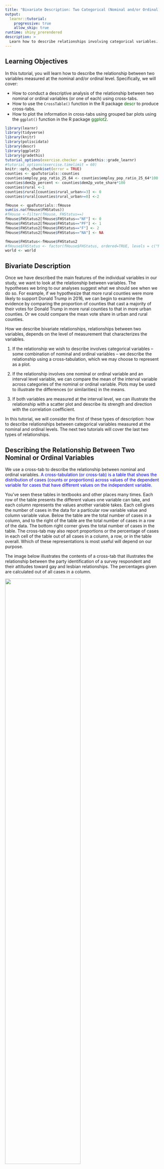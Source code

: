 ---
title: "Bivariate Description: Two Categorical (Nominal and/or Ordinal) Variables"
output: 
  learnr::tutorial:
    progressive: true
    allow_skip: true
runtime: shiny_prerendered
description: >
  Learn how to describe relationships involving categorical variables.
---

## Learning Objectives

In this tutorial, you will learn how to describe the relationship between two variables measured at the nominal and/or ordinal level. Specifically, we will cover:

* How to conduct a descriptive analysis of the relationship between two nominal or ordinal variables (or one of each) using cross-tabs.
* How to use the `CrossTable()` function in the R package <span style="color:DarkGreen">descr</span> to produce cross-tabs.
* How to plot the information in cross-tabs using grouped bar plots using the `ggplot()` function in the R package <span style="color:DarkGreen">ggplot2</span>.



```{r setup, include=FALSE}
library(learnr)
library(tidyverse)
library(knitr)
library(poliscidata)
library(descr)
library(ggplot2)
library(gradethis)
tutorial_options(exercise.checker = gradethis::grade_learnr)
#tutorial_options(exercise.timelimit = 60)
knitr::opts_chunk$set(error = TRUE)
counties <- qpaTutorials::counties
counties$employ_pop_ratio_25_64 <- counties$employ_pop_ratio_25_64*100
counties$dem2p_percent <- counties$dem2p_vote_share*100
counties$rural <-1
counties$rural[counties$rural_urban<=3] <- 0
counties$rural[counties$rural_urban>=8] <-2

fHouse <- qpaTutorials::fHouse
sum(is.na(fHouse$FHStatus))
#fHouse <-filter(fHouse, FHStatus==)
fHouse$FHStatus2[fHouse$FHStatus=="NF"] <- 0
fHouse$FHStatus2[fHouse$FHStatus=="PF"] <- 1
fHouse$FHStatus2[fHouse$FHStatus=="F"] <- 2
fHouse$FHStatus2[fHouse$FHStatus=="NA"] <- NA

fHouse$FHStatus<-fHouse$FHStatus2
#fHouse$FHStatus <- factor(fHouse$FHStatus, ordered=TRUE, levels = c("NF", "PF", "F"))
world <- world
```

## Bivariate Description

Once we have described the main features of the individual variables in our study, we want to look at the relationship between variables. The hypotheses we bring to our analyses suggest what we should see when we do so.  For example, if we hypothesize that more rural counties were more likely to support Donald Trump in 2016, we can begin to examine the evidence by comparing the proportion of counties that cast a majority of their votes for Donald Trump in more rural counties to that in more urban counties. Or we could compare the mean vote share in urban and rural counties.

How we describe bivariate relationships, relationships between two variables, depends on the level of measurement that characterizes the variables. 

1. If the relationship we wish to describe involves categorical variables -- some combination of nominal and ordinal variables -- we describe the relationship using a cross-tabulation, which we may choose to represent as a plot. 

2. If the relationship involves one nominal or ordinal variable and an interval level variable, we can compare the mean of the interval variable across categories of the nominal or ordinal variable. Plots may be used to illustrate the differences (or similarities) in the means. 
3. If both variables are measured at the interval level, we can illustrate the relationship with a scatter plot and describe its strength and direction with the correlation coefficient.

In this tutorial, we will consider the first of these types of description: how to describe relationships between categorical variables measured at the nominal and ordinal levels. The next two tutorials will cover the last two types of relationships.

## Describing the Relationship Between Two Nominal or Ordinal Variables

We use a cross-tab to describe the relationship between nominal and ordinal variables. <span style="color:blue">A cross-tabulation (or cross-tab) is a table that shows the distribution of cases (counts or proportions) across values of the dependent variable for cases that have different values on the independent variable.</span>

You've seen these tables in textbooks and other places many times. Each row of the table presents the different values one variable can take, and each column represents the values another variable takes. Each cell gives the number of cases in the data for a particular row variable value and column variable value. Below the table are the total number of cases in a column, and to the right of the table are the total number of cases in a row of the data. The bottom right corner gives the total number of cases in the table. The cross-tab may also report proportions or the percentage of cases in each cell of the table out of all cases in a column, a row, or in the table overall. Which of these representations is most useful will depend on our purpose. 

The image below illustrates the contents of a cross-tab that illustrates the relationship between the party identification of a survey respondent and their attitudes toward gay and lesbian relationships. The percentages given are calculated out of all cases in a column.


![](images/Crosstab2.jpg){ width=70% }

We can see that 1196 or 51.8% *of Democratic respondents* were supportive of legal marriage; that 385 or 21.8% *of independents* were opposed to any legal recognition; that there were 2309 Democratic respondents; that 1861 respondents or 33.9% chose the middle response; and that there were 5492 respondents in the survey who answered both questions.

### Generating Cross-tabs

We will follow two rules for the design of the cross-tab that allow us to illustrate the relationship between an explanatory variable and an outcome variable.

Rule 1: the explanatory variable will be placed in the columns, and the outcome variable in the rows of the table.

Rule 2: proportions will be calculated out of column totals.

We'll see below how this facilitates comparison.

### The `CrossTable()` Function

To produce a cross-tab, we will use the `CrossTable()` function from the R package <span style="color:DarkGreen">descr</span>. The function requires two arguments, `x` and `y`. `x` defines the variable to appear in the rows of the table and should be the outcome or dependent variable. `y` defines the variable to appear in the columns and should be the explanatory or independent variable. By default, `CrossTable()` produces a cross-tab with proportions calculated for each row, each column, and the full table. Typically, however, we are interested in just column percentages, so we will set the `prop.r` (which stands for row proportions) and the `prop.t` (which stands for total proportions) arguments to `FALSE`. Finally, we will set the `prop.chisq` (which stands for chi square contribution) argument to `FALSE`. Doing so will  eliminate clutter and make the table easier to read.


The data set **counties** contains a variable called **rural**, a 3-category ordinal variable where the 0 represents more urban counties, 1 represents counties that are neither urban nor rural, and 2 represents counties that are more rural. It also contains a nominal variable called **TrumpMajority**, which takes a value of 0 if Hillary Clinton won a majority of the vote and 1 if Donald Trump won a majority of the vote. We'll use this data to create our first cross-tab and to see how we use it to assess the hypothesis that Trump did better in more rural counties.

We need to first load the <span style="color:DarkGreen">descr</span> package with the `library()` function so that we can use the `CrossTable()` function.


```{r samplecrosstb, exercise=TRUE}
library(descr) 
CrossTable(x=counties$TrumpMajority,y=counties$rural,
           prop.r=FALSE, prop.c=TRUE, prop.t=FALSE,
           prop.chisq = FALSE)
```

Let's test your interpretation of the cell entries in this table:

```{r letter-a, echo=FALSE}
question("How many counties in the sample are rural?",
  answer("2622", message = "2622 is a row total: 2622 counties have a value of 1 for the variable TrumpMajority, which denotes they cast a majority of votes for Donald Trump"),
  answer("1162", message = "1162 is a column total, but the wrong column: a value of 0 for the column variable rural, denotes a county is urban."),
  answer("627", message = "627 is a column total giving the number of counties that have a value of 2 for the variable rural, which denotes a county is rural", correct = TRUE),
  allow_retry = TRUE,
  try_again = " "
)
```

```{r letter-b, echo=FALSE}
question("What does the value 0.261 in the top-left cell of the table tell us?",
  answer("The proportion of all counties that cast votes for Hillary Clinton", message="Proportions are calculated out of all voters in a column, not out of all counties."),
  answer("The proportion of urban counties that cast a majority of the vote for Donald Trump", message="The proportion is for urban counties, but 0 is the value for Clinton Majority. "),
  answer("The proportion of urban counties that cast a majority of the vote for Hillary Clinton", correct = TRUE),
  answer("The proportion of counties that cast a majority of votes for Hillary Clinton that were also urban counties", message="The proportions in each cell are calculated out of all cases in a given column not out of a row; the top row gives all Clinton majority counties."),
  allow_retry = TRUE,
  try_again = " "
)
```


## Assessing our hypothesis

Now that we've interpreted individual cell entries, let's see what we can learn about our hypothesis: <span style="color:chocolate"> In a comparison of [counties] those that are [more rural] will be more likely to [give a majority of their support to Trump] than will those that are [less rural (more urban)].</span>


Does the evidence support this hypothesis? If more rural counties are more likely to have cast a majority of their votes for Trump, what should we see? 

By organizing our cross-tab such that the outcome variable is in the rows and the proportions in the table are column percentages, we **interpret a cross-tab by comparing percentages across columns at the same value of the dependent variable (in the same row)**. How does the proportion (or, if we multiple them by 100, the percentage) of counties who are in the more rural or more urban categories vary based on whether or not a majority of voters supported Trump?

We know that the value 0 for **rural** denotes that a county is urban, 1, that it is neither urban nor rural, and 2 that it is rural. Thus, we expect the proportion of counties among those casting a majority of votes for Trump (**MajorityTrump**=1) in row 2 to increase as we move across the columns from the left to the right. We would also expect the reverse to be true for counties that cast a majority of votes for Clinton (**MajorityTrump**=0) in row 1.

I've reproduced the cross-tab here so that you don't have to look back.

```{r samplecrosstbrepeat, exercise=FALSE, echo=FALSE}
CrossTable(x=counties$TrumpMajority,
           y=counties$rural, 
           prop.r=FALSE, 
           prop.c=TRUE, 
           prop.t=FALSE,
           prop.chisq = FALSE)
```

Consider the proportion of counties in which a majority voted for Clinton (row 1). Comparing the proportions across columns we see that 0.261 or about 1/5 **of the urban counties** are counties in which a majority voted for Clinton while 0.069 or 6.9\% of counties in the rural category did so. Furthermore, of counties that are neither urban nor rural, the proportion of counties in which a majority of votes were cast for Clinton fell between these two values with a proportion of 0.109. So far the evidence supports the hypothesis. 

Similarly, if we consider the proportion of counties that cast a majority of votes for Trump, we see support for the hypothesis. A higher proportion of rural counties, 0.931, cast their votes for Trump compared to 0.891 for neither urban nor rural counties, and 0.739 for urban counties.


### Racial Majority and Support for Donald Trump in US Counties

We might hypothesize that: <span style="color:chocolate">In a comparison of [counties], those that are [majority-white] will be more likely to [give a majority of their support to Trump] than will those that are [not majority-white].</span>

The data frame **counties** contains a nominal variable called **racial_majority** that takes the character values "Black Majority," "Hispanic Majority," "Other/No Majority," and "White Majority." Thus, our hypothesis suggests that when we compare the proportion of counties **within each racial majority category**, the highest proportion of counties casting a majority of votes for Donald Trump will be "White Majority." 

Edit the code below to produce a cross-tab to assess this hypothesis.

```{r samplecrosstb2, exercise=TRUE}
CrossTable(x=counties$XXXX, y=counties$XXXX, prop.r=XXXX, prop.c=XXXX, prop.t=XXXX, prop.chisq = XXXX)
```


```{r samplecrosstb2-hint}
Remember x gives the row variable, which should be set equal to the 
outcome or dependent variable. y gives the column variable and 
should be set to the explanatory or independent variable.  
Because we only want column percentages, prop.c should be set to 
TRUE and all other arguments to FALSE>
```

```{r samplecrosstb2-solution}
CrossTable(x=counties$TrumpMajority,y=counties$racial_majority,prop.r=FALSE, prop.c=TRUE, prop.t=FALSE, prop.chisq = FALSE)
```

```{r samplecrosstb2-check}
grade_code()
```
 
```{r letter-w, echo=FALSE}
question("Which of the following statements about the cross-tab are true",
  answer("Of the 490 counties that cast a majority of votes for Hillary Clinton, 0.111  were majority white", message = "The proportion 0.111 is the proportion of counties in the White Majority column (2866 counties) that cast a majority of their votes for Hillary Clinton"),
  answer("Of the 2866 counties that were majority white, 0.111 or 11.1% of them cast a majority of their votes for Hillary Clinton", correct = TRUE),
  answer("Of the 3112 counties in the data, 0.039 or 3.9% cast a majority of their votes for Donald Trump", message = "While there are 3112 counties in the data, 0.039 is a column proportion signifying that this proportion of black majority counties cast a majority of their votes for Donald Trump"),
    answer("Of the 102 majority Black counties, 0.039 or 3.9% cast a majority of their vote for Donald Trump", correct = TRUE),
  allow_retry = TRUE,
  try_again = "Hint: More than one statement is true."
)
```

Does this table support the hypothesis? Yes, because a much larger proportion of majority white counties cast a majority of their votes for Donald Trump than did counties with any other (or no) racial majority.

### Gender Equality and Regime Type

For a final illustration, we will examine the relationship between the nominal variable **regime_type3**, which takes the values "Dictatorship," "Parliamentary democ," or "Presidential democ" and the ordinal variable **gender_equal13**, which may be "Low," "Medium," or "High." The variables are in the data frame **world**.

Write the code to generate the cross-tab and run it. Assume we hypothesize that: <span style="color:chocolate"> In a comparison of [countries], those that are [dictatorships] will be less likely to [have a high degree of gender equality] than will those that are [not dictatorships].</span>

```{r samplecrosstb3, exercise=TRUE}

```

```{r samplecrosstb3-hint-1}
Did you use the Crosstab function? Remember that you need to list 
the outcome variable first (gender equality) by assigning it to the x  
argument. Then set the y argument to the variable you want in the columns 
of the table. Finally, specify which information you do and do 
not want in the table cells using the prop.r, prop.c, prop.t, and 
prop.chisq arguments.
```

```{r samplecrosstb3-solution}
CrossTable(x=world$gender_equal3, y=world$regime_type3, prop.r=FALSE, prop.c=TRUE, prop.t=FALSE, prop.chisq = FALSE)
```

```{r samplecrosstb3-check}
grade_code()
```

```{r letter-z, echo=FALSE}
question("Which of the following statements are true?",
  answer("Of the countries with a regime type of Dictatorship, the level of gender equality with the highest proportion of countries is low at 0.625", correct=TRUE),
  answer("Of the 21 countries with the highest level of gender equality, only 0.062 are dictatorships", message = "While 21 countries have the highest level of gender equality, 0.062 is a column proportion calculated out of the total number of countries that are dictatorships"),
  answer("Parliamentary democracies have the highest proportion of any regime type that have high levels of gender equality, ", correct = TRUE),
  allow_retry = TRUE,
  try_again = "Hint: More than one statement is  true."
)
```

Is there support for our hypothesis? Yes, of countries that are dictatorships, most have low gender equality and only a few have high gender equality. For non-dictatorships, low levels of gender equality are the least common outcome.

## Visualizing the Information in Cross-tabs using `ggplot()`

We can plot the information in a cross-tab using a bar plot. We created bar plots  with `ggplot()` in the  R package <span style="color:DarkGreen">ggplot2</span> in the tutorial "Univariate Description: Nominal Variables" to visualize a single nominal variable and in the tutorial "Univariate Description: Ordinal Variables" to visualize a single ordinal variable. When presenting the information in a cross-tab in a bar plot, the data are grouped  such that the bars represent the frequency or proportion of cases for each value of one variable broken down by values of another variable. Thus we can plot the number or proportion of counties in each category of the variable **TrumpMajority** for each category of the variable **rural**.

### The fill aesthetic

We follow the same basic steps to build a grouped bar plot as we did for a bar plot representing a single nominal or ordinal variable.

1.  Tell `ggplot()` the name of the data set that contains the variable(s) to plot.
2.  Tell `ggplot()` which variable(s) to plot and on which axis. We do this by mapping the variables to the appropriate axis using the *mapping* argument and the *aes* function.
3.  Tell `ggplot()` how to plot the data by adding a **geom** layer. 
4.  Add layers that make the plot more informative by adding labels and formatting scales.


When plotting a single variable, we simply identified  `x` inside the `aes()` function in step 2. In order to visualize two nominal and/or ordinal variables in a bar plot, we add a `fill` argument to the `aes()` function to specify the grouping variable. Which variable do we specify as the `x` and which as `fill`? The dependent variable should be on the x-axis.

Below I've provided the code to create a bar plot of the frequencies from the cross-tab relating the variable **rural** in the **counties** data frame to **TrumpMajority**.  We specify both `x` and `fill` variables as factors so that `ggplot()` knows the values of these variables are discrete (whole numbers only).

Don't forget that we need to load <span style="color:DarkGreen">ggplot2</span> before we can use the `ggplot()` function.

    
```{r freqtab, exercise=TRUE}
library(ggplot2)
ggplot(data=counties, mapping=aes(x=factor(TrumpMajority), fill=factor(rural))) +
  geom_bar() 
```

This bar plot is called a stacked bar plot because there is one column for each value of the `x` variable and it is divided up based on the number of cases for each value of the `fill` variable.

### position="dodge"

If we prefer to place the bars side-by-side rather than stacking them, we simply add `position="dodge"` inside the `geom_bar()` function.

```{r dodge, exercise=TRUE}
ggplot(data=counties, mapping=aes(x=factor(TrumpMajority), fill=factor(rural))) +
  geom_bar(position="dodge") 
```

Whether you prefer a side-by-side or stacked bar plot is a often matter of personal taste but sometimes it can be harder to make comparisons with the stacked bar plot.

Before we make this plot more informative, let's consider how to plot proportions rather than frequencies. Proportions will be more informative if we wish to draw comparisons across the groupings because the number of cases in each category of the x-axis variable may be different, as here!

### Plotting Proportions

To plot proportions, we set an aesthetic inside the `geom_bar()` layer. Specifically, we set `y=..prop..` to represent the y axis as a proportion, and we set `group` equal to the `fill` variable. This tells `ggplot()` to calculate the proportions based on the number of cases in each value of that variable. 

```{r proptab, exercise=TRUE}
ggplot(data=counties, mapping=aes(x=factor(TrumpMajority), fill=factor(rural))) +
  geom_bar(position="dodge",mapping=aes(y=..prop.., group=factor(rural))) 
```
As we can see, the sum of the red bars is equal to one, the sum of the green bars is equal to one, and the sum of the blue bars is equal to one. This makes it easy to compare the relative proportions within a category of the fill variable across the categories of the x-axis variable. Thus we see here that Trump won more counties, regardless how urban or rural a county, and that he won relatively more "rural" counties than either "neither urban nor rural" or "urban" counties.

### Making the plot more informative

We can make each of these plots more informative by adding a `labs` layer to provide a `title`, `subtitle`, `x` and `y` axis labels, and a caption as well as an `scale_x_discrete` layer to change the labels for the tick marks on the x-axis, as we have before. But we also want to add a new layer to make the legend informative. To do so we add a `scale_fill_discrete()` layer. We use this function to edit the legend associated with a discrete variable (one that can take only integer values) that is identified by `fill` inside the `aes()` function. We use the `name` argument to provide the name for the legend and the `labels` argument to provide names for the values of variables.  Be sure to use the `c()` function, place each label in quotations, and and separate each with a comma.

Before you execute the code below, read through it carefully. You will have to edit code below to produce similar plots.

```{r inform, exercise=TRUE}
ggplot(data=counties, mapping=aes(x=factor(TrumpMajority), fill=factor(rural))) +
  geom_bar(position="dodge", aes(y=..prop.., group=factor(rural))) +
  labs(title="Proportion of Counties Casting \na Majority of Votes for Clinton and Trump", 
       x=NULL, 
       y="Proportion",
       caption="Source: Linn, Nagler, and Zilinsky") +
  scale_x_discrete(labels = c("0"="Clinton","1"="Trump")) +
  scale_fill_discrete(name = "Urbanicity", 
                       labels =  c("0"="Urban", "1"="Neither Urban \nnor Rural", "2"="Rural")) 
```

### Race and Support for Donald Trump

Let's create a bar plot to represent the cross-tab examining the relationship between **TrumpMajority** and **racial_majority**. We want to present the proportion of counties casting a majority of votes for Hillary Clinton and Donald Trump grouped by the categories of **racial_majority**. Note that because **racial_majority** is a character variable, we don't need to specify the `factor()` function when naming this variable. Note, too, that the plot will display the bars in alphabetical order and that we could omit the `labels` argument in `scale_fill_discrete()` because the grouping variable is a character variable. I've included it here, shortening the labels, for practice.

Replace the XXX in the following code to produce the desired plot. Place the bars side-by-side.

```{r raceplot, exercise=TRUE}
ggplot(data=counties, mapping=XXX(x=factor(XXX), fill=XXX)) +
  geom_bar(XXX=XXX, aes(y=..prop.., group=XXX)) +
  labs(title="Proportion of Counties Casting \na Majority of Votes for Clinton and Trump", 
       x=NULL, 
       y="Proportion",
       caption="Source: Linn, Nagler, and Zilinsky") +
  scale_x_discrete(labels = c("0" = "Clinton","1" = "Trump")) +
  scale_fill_discrete(name = "Majority",
                      labels=c("Black Majority"="Black", "Hispanic Majority"="Hispanic", "Other/No Majority"="Other/No", "White Majority"="White")) 
```

```{r raceplot-hint-1}
Did you replace the first XXX with aes?
```

```{r raceplot-hint-2}
The x variable is TrumpMajority.
We want to group by racial_majority so we provide this
variable name to the fill argument.
```

```{r raceplot-hint-3}
We need to specify position="dodge" inside geom_bar().
This places the bars side-by-side.
```

```{r raceplot-hint-4}
To tell ggplot how to calculate proportions for the
plot we need to set group to the grouping variable
specified with the fill argument.
```



```{r raceplot-solution}
ggplot(data=counties, mapping=aes(x=factor(TrumpMajority), fill=racial_majority)) +
  geom_bar(position="dodge", aes(y=..prop.., group=racial_majority)) +
  labs(title="Proportion of Counties Casting \na Majority of Votes for Clinton and Trump", 
       x=NULL, 
       y="Proportion",
       caption="Source: Linn, Nagler, and Zilinsky") +
  scale_x_discrete(labels = c("0" = "Clinton","1" = "Trump")) +
  scale_fill_discrete(name = "Majority",
                      labels=c("Black Majority"="Black", "Hispanic Majority"="Hispanic", "Other/No Majority"="Other/No", "White Majority"="White")) 
```


```{r raceplot-check}
grade_code()
```

This is a super informative and professional visualization. It produces the same information as in the cross-tab we generated above, but we can interpret it much more easily. We can clearly see that of the "Black Majority" counties, a much larger proportion (about 0.95) cast a majority for Clinton, while a much smaller proportion (about 0.05) cast a majority for Donald Trump.

### Regime Type and Gender Equality

Try to present the relationship between **gender_equal3** and **regime_type3** in the data frame **world** in a proportions bar plot. Start by building a basic side-by-side proportion plot, without worrying about the labels. Remember that you need to call the `ggplot()` function, specify the `data` and `mapping` arguments and that you need to specify both the variable to map to the x-axis (`x`) and to group by (`fill`) inside the `aes()` function.  To plot proportions, remember that you need to specify another `aes()` inside `geom_bar()` by setting `y=..prop..` and `group` equal to the `fill` variable.


```{r genderplot, exercise=TRUE}

```



```{r genderplot-hint-1}
The first argument of the ggplot function is data. 
The data for this example is **world**.
```

```{r genderplot-hint-2}
The next argument is the mapping (don't forget the comma
separating arguments). It is set to the aes function where
you specify the x argument as gender_equal3 and the fill
argument as regime_type3
```

```{r genderplot-hint-3}
Add a plus at the end of the line and then specify the
geom_bar function. To get a side-by-side plot we need to specify position="dodge" inside geom_bar().
```

```{r genderplot-hint-4}
To get proportions we need to specify the aes function 
inside geom_bar, setting y=..prop.. and group equal to 
the fill variable above, regime_type3.
```

```{r genderplot-solution}
ggplot(data=world, mapping=aes(x=gender_equal3, fill=regime_type3)) +
  geom_bar(position="dodge", aes(y=..prop.., group=regime_type3)) 
```



The first thing we see is that there is a lot of missing data. You may want to eliminate this information from the plot. The easiest way to omit the NAs from the plot is to use the `filter()` function in the <span style="color:DarkGreen">dplyr</span> package. The `filter()` function keeps rows of the data frame that meet some condition. Here we want to keep those rows where **gender_equal3** is not missing  and **regime_type3** is not missing. To do so, inside the `filter()` function we specify `!is.na(gender_equal3), !is.na(regime_type3)`. 

Remember the pipe operator? Here we start with the data frame **world** "and then" (%>%) we `filter()` so that we keep only non-missing data "and then" we pipe that result to `ggplot()`, which means we don't need to specify the `data` argument inside `ggplot()`.  Otherwise, nothing has changed.

Don't forget to load the <span style="color:DarkGreen">dplyr</span> package with the `library()` function!
 
```{r genderplot2, exercise=TRUE}
library(dplyr)
world %>%
filter(!is.na(gender_equal3), !is.na(regime_type3)) %>%
ggplot(mapping=aes(x=gender_equal3, fill=regime_type3)) +
  geom_bar(position="dodge", aes(y=..prop.., group=regime_type3))
```
To complete the plot, let's fix labels.

```{r genderplot3, exercise=TRUE}
world %>%
filter(!is.na(gender_equal3), !is.na(regime_type3)) %>%
ggplot(mapping=aes(x=gender_equal3, fill=regime_type3)) +
  geom_bar(position="dodge", aes(y=..prop.., group=regime_type3)) +
  labs(title = "Gender Equality",
       x="",
       y="Proportion") +
  scale_fill_discrete(name="Regime Type", 
  labels=c("Dictatorship"="Dictatorship", "Parliamentary democ"="Parliamentary \nDemocracy", "Presidential democ"="Presidential \nDemocracy"))
```
 
 We can quickly see that across the categories of gender equality values the regime type with the lowest level of equality is "Dictatorship" and that "Parliamentary Democracy" is the regime type with the highest proportion of countries having the highest level of gender equality.

## The Takeaways

The key things to remember about examining the relationship between two categorical variables, whether nominal and/or ordinal level variables are:

1. We use cross-tabs to present the relationship in tabular form. This has the advantage of providing precise frequencies and proportions.  Three rules guide the presentation and interpretation of cross-tabs:

    + Rule 1: the explanatory variable will be placed in the columns and the outcome variable in the rows of the table.
    + Rule 2: proportions will be calculated out of column totals.
    + Rule 3: interpret the results by comparing proportions in each column category **within** rows of the table.
  
2. Grouped bar plots present the information in a cross-tab in visual form. This makes it easy to see patterns, but does not provide the exact counts or proportions in any given cell of the table.

3. It can be difficult to remember all the lines of code to produce exactly the plot you want. I encourage you to keep notes on where you can look -- in which tutorials -- to find code to produce different types of plots. But the basic elements of all grouped bar plots to remember are:

    + The outcome or dependent variable goes on the x-axis
    + The explanatory or independent variable is specified using the `fill` argument.
    + Proportions should be used if you want to draw meaningful comparisons to test hypotheses because the number of cases in each category of the dependent variable will not, in general, be the same. We generate proportions by specifying `aes()` inside the `geom_bar()` function where `y=..prop..` and we set `group` equal to the `fill` variable.  
    + If the variable's values are numeric, you need to enclose them inside `factor()` so that `ggplot()` knows the variable's values must be discrete (whole numbers).

